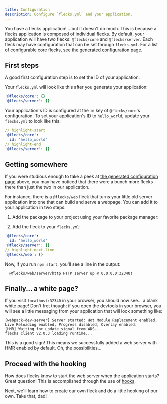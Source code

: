 ```yaml
---
title: Configuration
description: Configure `flecks.yml` and your application.
---
```



You have a flecks application! ...but it doesn't do much. This is because a flecks application is
composed of individual flecks. By default, your application will have two flecks: `@flecks/core` and
`@flecks/server`. Each fleck may have configuration that can be set through `flecks.yml`. For a
list of configurable core flecks, see [the generated configuration page](/docs/flecks/config).

## First steps

A good first configuration step is to set the ID of your application.

Your `flecks.yml` will look like this after you generate your application:

```yml
'@flecks/core': {}
'@flecks/server': {}
```

Your application's ID is configured at the `id` key of `@flecks/core`'s configuration. To set your
application's ID to `hello_world`, update your `flecks.yml` to look like this:

```yml
// highlight-start
'@flecks/core':
  id: 'hello_world'
// highlight-end
'@flecks/server': {}
```

## Getting somewhere

If you were studious enough to take a peek at [the generated configuration page](/docs/flecks/config)
above, you may have noticed that there were a bunch more flecks there than just the two in our
application.

For instance, there is a `@flecks/web` fleck that turns your little old server application into one
that can build and serve a webpage. You can add it to your application in two steps.

1. Add the package to your project using your favorite package manager:

<InstallPackage pkg="@flecks/web" />

2. Add the fleck to your `flecks.yml`:

```yml
'@flecks/core':
  id: 'hello_world'
'@flecks/server': {}
// highlight-next-line
'@flecks/web': {}
```

Now, if you run `npm start`, you'll see a line in the output:

```
  @flecks/web/server/http HTTP server up @ 0.0.0.0:32340!
```

## Finally... a white page?

If you visit `localhost:32340` in your browser, you should now see... a blank white page! Don't fret
though; if you open the devtools in your browser, you will see a little messaging from your
application that will look something like:

```
[webpack-dev-server] Server started: Hot Module Replacement enabled, Live Reloading enabled, Progress disabled, Overlay enabled.
[HMR] Waiting for update signal from WDS...
flecks client v2.0.3 loading runtime...
```

This is a good sign! This means we successfully added a web server with HMR enabled by default.
Oh, the possibilities...

## Proceed with the hooking

How does flecks know to start the web server when the application starts? Great question! This is
accomplished through the use of [hooks](#todo).

Next, we'll learn how to create our own fleck and do a little hooking of our own. Take that, dad!
